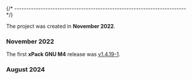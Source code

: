

{/* ------------------------------------------------------------------------ */}

The project was created in **November 2022**.

### November 2022

The first **xPack GNU M4** release was
[v1.4.19-1](/blog/2022/11/03/m4-v1-4-19-1-released/).

### August 2024

<HistoryRestructuring/>

